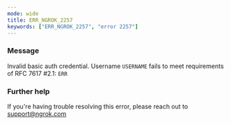 ```yaml
---
mode: wide
title: ERR_NGROK_2257
keywords: ["ERR_NGROK_2257", "error 2257"]
---
```


### Message

Invalid basic auth credential. Username `USERNAME` fails to meet requirements of RFC 7617 #2.1: `ERR`

### Further help

If you're having trouble resolving this error, please reach out to [support@ngrok.com](mailto:support@ngrok.com?subject=Help%20with%20ERR_NGROK_2257)
